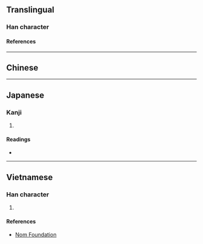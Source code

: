 {{also|搖|揺}}
{{character info}}
==Translingual==
{{Han simplified forms|搖|揺|摇}}

===Han character===
{{Han char|rn=64|rad=手|as=10|sn=13|four=|canj=QBOU,XQBOU|ids=⿰扌⿱爫缶}} <!-- Do not use ⿰扌䍃 as 䍃 has three different forms -->

====References====
{{Han ref|kx=0449.081|hdz=31933.060|uh=6447}}

----

==Chinese==
{{zh-see|搖}}

----

==Japanese==

===Kanji===
{{ja-kanji|grade=|rs=手10}}

# {{rfdef|ja|sort=手10}}

====Readings====
* {{ja-readings|on=[[よう]] (yō)|kun=[[ゆする]] (yusuru), [[ゆれる]] (yureru), [[ゆすぶる]] (yusuburu)}}

----

==Vietnamese==

===Han character===
{{vi-readings|rs=手10|reading=dao, dêu}}

# {{rfdef|vi|sort=手10}}

====References====
* [http://nomfoundation.org/common/nom_details.php?codepoint=6447 Nom Foundation]